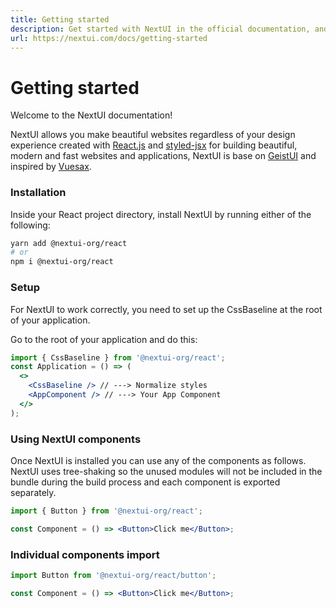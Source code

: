 ```yaml
---
title: Getting started
description: Get started with NextUI in the official documentation, and learn more about all our features!
url: https://nextui.com/docs/getting-started
---
```


# Getting started

Welcome to the NextUI documentation!

NextUI allows you make beautiful websites regardless of your design experience created with <a href="https://reactjs.org/" rel="noreferrer" target="_blank">React.js</a> and <a href="https://github.com/vercel/styled-jsx" rel="noreferrer" target="_blank">
styled-jsx</a> for building beautiful, modern and fast websites and applications, NextUI is
base on <a href="https://react.geist-ui.dev" rel="noreferrer" target="_blank">
GeistUI</a> and inspired by <a href="https://vuesax.com/" rel="noreferrer" target="_blank">Vuesax</a>.

<CarbonAd />

<Spacer y={2} />

### Installation

Inside your React project directory, install NextUI by running either of the following:

```bash
yarn add @nextui-org/react
# or
npm i @nextui-org/react
```

<Spacer y={2.5} />

### Setup

For NextUI to work correctly, you need to set up the CssBaseline at the root of your application.

Go to the root of your application and do this:

```jsx
import { CssBaseline } from '@nextui-org/react';
const Application = () => (
  <>
    <CssBaseline /> // ---> Normalize styles
    <AppComponent /> // ---> Your App Component
  </>
);
```

### Using NextUI components

Once NextUI is installed you can use any of the components as follows.
NextUI uses tree-shaking so the unused modules will not be included in the bundle during the build process and
each component is exported separately.

```jsx
import { Button } from '@nextui-org/react';

const Component = () => <Button>Click me</Button>;
```

### Individual components import

```jsx
import Button from '@nextui-org/react/button';

const Component = () => <Button>Click me</Button>;
```
